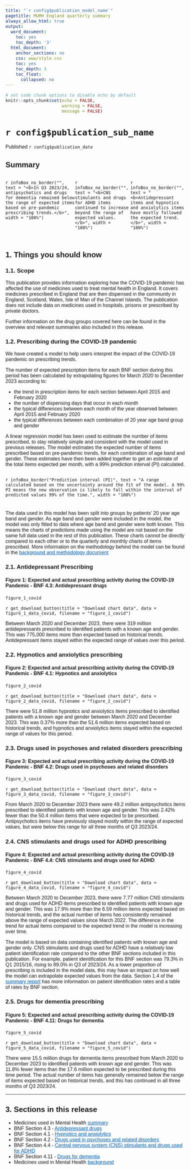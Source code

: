 ```yaml
---
title: "`r config$publication_model_name`"
pagetitle: MUMH England quarterly summary
always_allow_html: true
output:
  word_document:
    toc: yes
    toc_depth: '3'
  html_document:
    anchor_sections: no
    css: www/style.css
    toc: yes
    toc_depth: 3
    toc_float:
      collapsed: no
---
```


<script>
  $(document).ready(function() {
    $('#header').prepend('<img src=`r knitr::image_uri("www/bsa_logo.svg")` alt=\"NHSBSA logo\" style=\"position:absolute; top: 0; right: 0; padding: 10px; width: 25%;\">');
  });
</script>

<style type="text/css">  body, td {
    font-size: 16px;
    font-family: sans-serif;
  }
  .list-group-item.active {
    background-color: #005EB8!important;
    border-color: #005EB8!important;
  }
    a {
        color: #005EB8!important;
    }
    .tocify {
        border-radius: 0px!important;
    }
</style>
  <html lang="en">

```r
# set code chunk options to disable echo by default
knitr::opts_chunk$set(echo = FALSE,
                      warning = FALSE,
                      message = FALSE)

```

<main>

# `r config$publication_sub_name` {.toc-ignore}

Published `r config$publication_date` 

## Summary

::::{.row style="display: flex; padding-bottom: 15px;"}
:::{.col-md-6}
`r infoBox_no_border("", text = "<b>In Q3 2023/24, antipsychotics and drugs for dementia remained below the range of expected items based on pre-pandemic prescribing trends.</b>", width = "100%")`
:::
:::{.col-md-6}
`r infoBox_no_border("", text = "<b>CNS stimulants and drugs for ADHD items continued to increase beyond the range of expected values.</b>", width = "100%")`
:::
:::{.col-md-6}
`r infoBox_no_border("", text = "<b>Antidepressant items and hypnotics and anxiolytics items have mostly followed the expected trend.</b>", width = "100%")`
:::
::::

## 1. Things you should know
### 1.1. Scope {.toc-ignore} 



This publication provides information exploring how the COVID-19 pandemic has affected the use of medicines used to treat mental health in England. It covers medicines prescribed in England that are then dispensed in the community in England, Scotland, Wales, Isle of Man of the Channel Islands. The publication does not include data on medicines used in hospitals, prisons or prescribed by private doctors. 

Further information on the drug groups covered here can be found in the overview and relevant summaries also included in this release.


### 1.2. Prescribing during the COVID-19 pandemic 


We have created a model to help users interpret the impact of the COVID-19 pandemic on prescribing trends.

The number of expected prescription items for each BNF section during this period has been calculated by extrapolating figures for March 2020 to December 2023 according to:

* the trend in prescription items for each section between April 2015 and February 2020
* the number of dispensing days that occur in each month
* the typical differences between each month of the year observed between April 2015 and February 2020
* the typical differences between each combination of 20 year age band group and gender

A linear regression model has been used to estimate the number of items prescribed, to stay relatively simple and consistent with the model used in previous releases. The model estimates the expected number of items prescribed based on pre-pandemic trends, for each combination of age band and gender. These estimates have then been added together to get an estimate of the total items expected per month, with a 99% prediction interval (PI) calculated.

::::{.row style="display: flex; padding-bottom: 10px;"} 
:::{.col-md-12}
`r infoBox_border("Prediction interval (PI)", text = "A range calculated based on the uncertainty around the fit of the model. A 99% PI means the new observation is likely to fall within the interval of predicted values 99% of the time.", width = "100%")`
:::
::::

The data used in this model has been split into groups by patients' 20 year age band and gender. As age band and gender were included in the model, the model was only fitted to data where age band and gender were both known. This means the charts of predictions made using the model are not based on the same full data used in the rest of this publication. These charts cannot be directly compared to each other or to the quarterly and monthly charts of items prescribed. More information on the methodology behind the model can be found in the [background and methodology document](`r config$background_link`)


### 2.1. Antidepressant Prescribing {.toc-ignore}

#### Figure 1: Expected and actual prescribing activity during the COVID-19 Pandemic - BNF 4.3: Antidepressant drugs

```r

figure_1_covid

```
`r get_download_button(title = "Download chart data", data = figure_1_data_covid, filename = "figure_1_covid")`

Between March 2020 and December 2023, there were 319 million antidepressants prescribed to identified patients with a known age and gender. This was 775,000 items more than expected based on historical trends. Antidepressant items stayed within the expected range of values over this period.

### 2.2. Hypnotics and anxiolytics prescribing {.toc-ignore}

#### Figure 2: Expected and actual prescribing activity during the COVID-19 Pandemic - BNF 4.1: Hypnotics and anxiolytics

```r

figure_2_covid

```
`r get_download_button(title = "Download chart data", data = figure_2_data_covid, filename = "figure_2_covid")`

There were 51.8 million hypnotics and anxiolytics items prescribed to identified patients with a known age and gender between March 2020 and December 2023. This was 0.37% more than the 51.6 million items expected based on historical trends, and hypnotics and anxiolytics items stayed within the expected range of values for this period. 

### 2.3. Drugs used in psychoses and related disorders prescribing {.toc-ignore}

#### Figure 3: Expected and actual prescribing activity during the COVID-19 Pandemic - BNF 4.2: Drugs used in psychoses and related disorders

```r

figure_3_covid

```
`r get_download_button(title = "Download chart data", data = figure_3_data_covid, filename = "figure_3_covid")`

From March 2020 to December 2023 there were 49.2 million antipsychotics items prescribed to identified patients with known age and gender. This was 2.42% fewer than the 50.4 million items that were expected to be prescribed. Antipsychotics items have previously stayed mostly within the range of expected values, but were below this range for all three months of Q3 2023/24.

### 2.4. CNS stimulants and drugs used for ADHD prescribing {.toc-ignore}

#### Figure 4: Expected and actual prescribing activity during the COVID-19 Pandemic - BNF 4.4: CNS stimulants and drugs used for ADHD

```r

figure_4_covid

```
`r get_download_button(title = "Download chart data", data = figure_4_data_covid, filename = "figure_4_covid")`

Between March 2020 to December 2023, there were 7.77 million CNS stimulants and drugs used for ADHD items prescribed to identified patients with known age and gender. This was 17.9% more than the 6.59 million items expected based on historical trends, and the actual number of items has consistently remained above the range of expected values since March 2022. The difference in the trend for actual items compared to the expected trend in the model is increasing over time.

The model is based on data containing identified patients with known age and gender only. CNS stimulants and drugs used for ADHD have a relatively low patient identification rate compared to the other BNF sections included in this publication. For example, patient identification for this BNF section was 79.3% in Q1 2015/16, rising to 89.0% in Q3 of 2023/24. As a lower proportion of prescribing is included in the model data, this may have an impact on how well the model can extrapolate expected values from the data. Section 1.4 of the [summary report](`r config$html_top_link`) has more information on patient identification rates and a table of rates by BNF section.

### 2.5. Drugs for dementia prescribing {.toc-ignore}

#### Figure 5: Expected and actual prescribing activity during the COVID-19 Pandemic - BNF 4.11: Drugs for dementia

```r

figure_5_covid

```
`r get_download_button(title = "Download chart data", data = figure_5_data_covid, filename = "figure_5_covid")`

There were 15.5 million drugs for dementia items prescribed from March 2020 to December 2023 to identified patients with known age and gender. This was 11.8% fewer items than the 17.6 million expected to be prescribed during this time period. The actual number of items has generally remained below the range of items expected based on historical trends, and this has continued in all three months of Q3 2023/24. 


---

## 3. Sections in this release


* Medicines used in Mental Health [summary](`r config$html_top_link`)
* BNF Section 4.3 - [Antidepressant drugs](`r config$html_0403_link`)
* BNF Section 4.1 - [Hypnotics and anxiolytics](`r config$html_0401_link`)
* BNF Section 4.2 - [Drugs used in psychoses and related disorders](`r config$html_0402_link`)
* BNF Section 4.4 - [Central nervous system (CNS) stimulants and drugs used for ADHD](`r config$html_0404_link`)
* BNF Section 4.11 - [Drugs for dementia](`r config$html_0411_link`)
* Medicines used in Mental Health [background](`r config$background_link`)